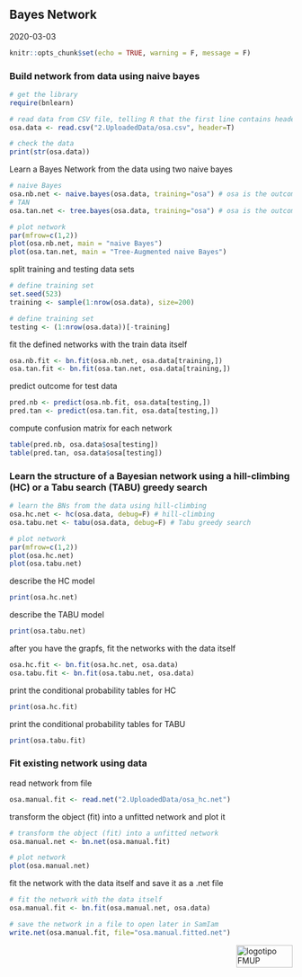 ## Bayes Network

2020-03-03

```r
knitr::opts_chunk$set(echo = TRUE, warning = F, message = F)
```

### Build network from data using naive bayes

```r
# get the library
require(bnlearn)

# read data from CSV file, telling R that the first line contains headers
osa.data <- read.csv("2.UploadedData/osa.csv", header=T)

# check the data
print(str(osa.data))
```

Learn a Bayes Network from the data using two naive bayes
```r
# naive Bayes
osa.nb.net <- naive.bayes(osa.data, training="osa") # osa is the outcome of interest
# TAN
osa.tan.net <- tree.bayes(osa.data, training="osa") # osa is the outcome of interest

# plot network
par(mfrow=c(1,2))
plot(osa.nb.net, main = "naive Bayes")
plot(osa.tan.net, main = "Tree-Augmented naive Bayes")
```

split training and testing data sets
```r
# define training set
set.seed(523)
training <- sample(1:nrow(osa.data), size=200)

# define training set
testing <- (1:nrow(osa.data))[-training]
```

fit the defined networks with the train data itself
```r
osa.nb.fit <- bn.fit(osa.nb.net, osa.data[training,])
osa.tan.fit <- bn.fit(osa.tan.net, osa.data[training,])
```

predict outcome for test data
```r
pred.nb <- predict(osa.nb.fit, osa.data[testing,])
pred.tan <- predict(osa.tan.fit, osa.data[testing,])

```

compute confusion matrix for each network
```r
table(pred.nb, osa.data$osa[testing])
table(pred.tan, osa.data$osa[testing])
```

### Learn the structure of a Bayesian network using a hill-climbing (HC) or a Tabu search (TABU) greedy search

```r
# learn the BNs from the data using hill-climbing
osa.hc.net <- hc(osa.data, debug=F) # hill-climbing
osa.tabu.net <- tabu(osa.data, debug=F) # Tabu greedy search

# plot network
par(mfrow=c(1,2))
plot(osa.hc.net)
plot(osa.tabu.net)
```

describe the HC model
```r
print(osa.hc.net)
```

describe the TABU model
```r
print(osa.tabu.net)
```

after you have the grapfs, fit the networks with the data itself
```r
osa.hc.fit <- bn.fit(osa.hc.net, osa.data)
osa.tabu.fit <- bn.fit(osa.tabu.net, osa.data)
```

print the conditional probability tables for HC
```r
print(osa.hc.fit)
```

print the conditional probability tables for TABU
```r
print(osa.tabu.fit)
```

### Fit existing network using data

read network from file
```r
osa.manual.fit <- read.net("2.UploadedData/osa_hc.net")
```

transform the object (fit) into a unfitted network and plot it
```r
# transform the object (fit) into a unfitted network
osa.manual.net <- bn.net(osa.manual.fit)

# plot network
plot(osa.manual.net)
```

fit the network with the data itself and save it as a .net file
```r
# fit the network with the data itself
osa.manual.fit <- bn.fit(osa.manual.net, osa.data)

# save the network in a file to open later in SamIam
write.net(osa.manual.fit, file="osa.manual.fitted.net")
```

<img src="images/logoFMUP.png" alt="logotipo FMUP" style="width:100px;height:40px;" align="right">
